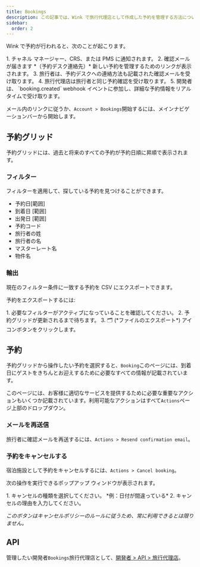 ```yaml
---
title: Bookings
description: この記事では、Wink で旅行代理店として作成した予約を管理する方法について説明します。
sidebar:
  order: 2
---
```


Wink で予約が行われると、次のことが起こります。

<Steps>
  1. チャネル マネージャー、CRS、または PMS に通知されます。
  2. 確認メールが届きます *（予約デスク連絡先）* 新しい予約を管理するためのリンクが表示されます。
  3. 旅行者は、予約デスクへの連絡方法も記載された確認メールを受け取ります。
  4. 旅行代理店は旅行者と同じ予約確認を受け取ります。
  5. 開発者は、 `booking.created` webhook イベントに参加し、詳細な予約情報をリアルタイムで受け取ります。
</Steps>


メール内のリンクに従うか、`Account > Bookings`開始するには、メインナビゲーションバーから開始します。

## 予約グリッド

予約グリッドには、過去と将来のすべての予約が予約日順に昇順で表示されます。

### フィルター

フィルターを適用して、探している予約を見つけることができます。

* 予約日\[範囲]
* 到着日 \[範囲]
* 出発日 \[範囲]
* 予約コード
* 旅行者の姓
* 旅行者の名
* マスターレート名
* 物件名

### 輸出

現在のフィルター条件に一致する予約を CSV にエクスポートできます。

予約をエクスポートするには:

<Steps>
  1. 必要なフィルターがアクティブになっていることを確認してください。
  2. 予約グリッドが更新されるまで待ちます。
  3. 🗂️ (*ファイルのエクスポート*) アイコンボタンをクリックします。
</Steps>


## 予約

予約グリッドから操作したい予約を選択すると、`Booking`このページには、到着日にゲストをきちんとお迎えするために必要なすべての情報が記載されています。

このページには、お客様に適切なサービスを提供するために必要な重要なアクションもいくつか記載されています。利用可能なアクションはすべて`Actions`ページ上部のドロップダウン。

### メールを再送信

旅行者に確認メールを再送するには、`Actions > Resend confirmation email`。

### 予約をキャンセルする

宿泊施設として予約をキャンセルするには、`Actions > Cancel booking`。

次の操作を実行できるポップアップ ウィンドウが表示されます。

<Steps>
  1. キャンセルの種類を選択してください。 *例：日付が間違っている*
  2. キャンセルの理由を入力してください。
</Steps>


*このボタンはキャンセルポリシーのルールに従うため、常に利用できるとは限りません。*

## API

管理したい開発者`Bookings`旅行代理店として、[開発者 > API > 旅行代理店](/developers/apis/#travel-agent-api)。

